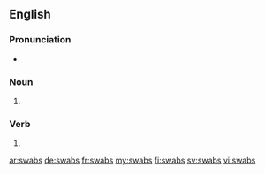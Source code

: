 ==English==

===Pronunciation===
* {{rhymes|ɒbz|lang=en}}

===Noun===
{{head|en|plural}}

# {{plural of|swab|lang=en}}

===Verb===
{{head|en|verb form}}

# {{en-third-person singular of|swab}}

[[ar:swabs]]
[[de:swabs]]
[[fr:swabs]]
[[my:swabs]]
[[fi:swabs]]
[[sv:swabs]]
[[vi:swabs]]